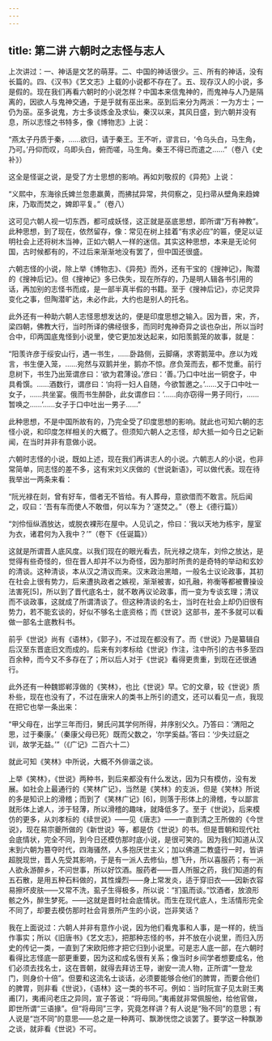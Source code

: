 ```yaml
---
---
---
```

title: 第二讲 六朝时之志怪与志人
---




上次讲过：一、神话是文艺的萌芽。二、中国的神话很少。三、所有的神话，没有长篇的。四、《汉书》《艺文志》上载的小说都不存在了。五、现存汉人的小说，多是假的。现在我们再看六朝时的小说怎样？中国本来信鬼神的，而鬼神与人乃是隔离的，因欲人与鬼神交通，于是乎就有巫出来。巫到后来分为两派：一为方士；一仍为巫。巫多说鬼，方士多谈炼金及求仙，秦汉以来，其风日盛，到六朝并没有息，所以志怪之书特多，像《博物志》上说：

“燕太子丹质于秦，……欲归，请于秦王。王不听，谬言曰，‘令乌头白，马生角，乃可。’丹仰而叹，乌即头白，俯而嗟，马生角。秦王不得已而遣之……”（卷八《史补》）

这全是怪诞之说，是受了方士思想的影响。再如刘敬叔的《异苑》上说：

“义熙中，东海徐氏婢兰忽患羸黄，而拂拭异常，共伺察之，见扫帚从壁角来趋婢床，乃取而焚之，婢即平复。”（卷八）

这可见六朝人视一切东西，都可成妖怪，这正就是巫底思想，即所谓“万有神教”。此种思想，到了现在，依然留存，像：常见在树上挂着“有求必应”的匾，便足以证明社会上还将树木当神，正如六朝人一样的迷信。其实这种思想，本来是无论何国，古时候都有的，不过后来渐渐地没有罢了，但中国还很盛。

六朝志怪的小说，除上举《博物志》、《异苑》而外，还有干宝的《搜神记》，陶潜的《搜神后记》。但《搜神记》多已佚失，现在所存的，乃是明人辑各书引用的话，再加别的志怪书而成，是一部半真半假的书籍。至于《搜神后记》，亦记灵异变化之事，但陶潜旷达，未必作此，大约也是别人的托名。

此外还有一种助六朝人志怪思想发达的，便是印度思想之输入。因为晋，宋，齐，梁四朝，佛教大行，当时所译的佛经很多，而同时鬼神奇异之谈也杂出，所以当时合中，印两国底鬼怪到小说里，使它更加发达起来，如阳羡鹅笼的故事，就是：

“阳羡许彦于绥安山行，遇一书生，……卧路侧，云脚痛，求寄鹅笼中。彦以为戏言，书生便入笼，……宛然与双鹅并坐，鹅亦不惊。彦负笼而去，都不觉重。前行息树下，书生乃出笼谓彦曰：‘欲为君薄设。’彦曰：‘善。’乃口中吐出一铜奁子，中具肴馔。……酒数行，谓彦曰：‘向将一妇人自随，今欲暂邀之。’……又于口中吐一女子，……共坐宴。俄而书生醉卧，此女谓彦曰：‘……向亦窃得一男子同行，……暂唤之……’……女子于口中吐出一男子……”

此种思想，不是中国所故有的，乃完全受了印度思想的影响。就此也可知六朝的志怪小说，和印度怎样相关的大概了。但须知六朝人之志怪，却大抵一如今日之记新闻，在当时并非有意做小说。

六朝时志怪的小说，既如上述，现在我们再讲志人的小说。六朝志人的小说，也非常简单，同志怪的差不多，这有宋刘义庆做的《世说新语》，可以做代表。现在待我举出一两条来看：

“阮光禄在剡，曾有好车，借者无不皆给。有人葬母，意欲借而不敢言。阮后闻之，叹曰：‘吾有车而使人不敢借，何以车为？’遂焚之。”（卷上《德行篇》）

“刘伶恒纵酒放达，或脱衣裸形在屋中。人见讥之，伶曰：‘我以天地为栋宇，屋室为衣，诸君何为入我中？’”（卷下《任诞篇》）

这就是所谓晋人底风度。以我们现在的眼光看去，阮光禄之烧车，刘伶之放达，是觉得有些奇怪的，但在晋人却并不以为奇怪，因为那时所贵的是奇特的举动和玄妙的清谈。这种清谈，本从汉之清议而来。汉末政治黑暗，一般名士议论政事，其初在社会上很有势力，后来遭执政者之嫉视，渐渐被害，如孔融，祢衡等都被曹操设法害死[5]，所以到了晋代底名士，就不敢再议论政事，而一变为专谈玄理；清议而不谈政事，这就成了所谓清谈了。但这种清谈的名士，当时在社会上却仍旧很有势力，若不能玄谈的，好似不够名士底资格；而《世说》这部书，差不多就可以看做一部名士底教科书。

前乎《世说》尚有《语林》，《郭子》，不过现在都没有了。而《世说》乃是纂辑自后汉至东晋底旧文而成的。后来有刘孝标给《世说》作注，注中所引的古书多至四百余种，而今又不多存在了；所以后人对于《世说》看得更贵重，到现在还很通行。

此外还有一种魏邯郸淳做的《笑林》，也比《世说》早。它的文章，较《世说》质朴些，现在也没有了，不过在唐宋人的类书上所引的遗文，还可以看见一点，我现在把它也举一条出来：

“甲父母在，出学三年而归，舅氏问其学何所得，并序别父久。乃答曰：‘渭阳之思，过于秦康。’（秦康父母已死）既而父数之，‘尔学奚益。’答曰：‘少失过庭之训，故学无益。’”（《广记》二百六十二）

就此可知《笑林》中所说，大概不外俳谐之谈。

上举《笑林》，《世说》两种书，到后来都没有什么发达，因为只有模仿，没有发展。如社会上最通行的《笑林广记》，当然是《笑林》的支派，但是《笑林》所说的多是知识上的滑稽；而到了《笑林广记》[6]，则落于形体上的滑稽，专以鄙言就形体上谑人，涉于轻薄，所以滑稽的趣味，就降低多了。至于《世说》，后来模仿的更多，从刘孝标的《续世说》——见《唐志》——一直到清之王所做的《今世说》，现在易宗夔所做的《新世说》等，都是仿《世说》的书。但是晋朝和现代社会底情状，完全不同，到今日还模仿那时底小说，是很可笑的。因为我们知道从汉末到六朝为篡夺时代，四海骚然，人多抱厌世主义；加以佛道二教盛行一时，皆讲超脱现世，晋人先受其影响，于是有一派人去修仙，想飞升，所以喜服药；有一派人欲永游醉乡，不问世事，所以好饮酒。服药者——晋人所服之药，我们知道的有五石散，是用五种石料做的，其性燥烈——身上常发炎，适于穿旧衣——因新衣容易擦坏皮肤——又常不洗，虱子生得极多，所以说：“扪虱而谈。”饮酒者，放浪形骸之外，醉生梦死。——这就是晋时社会底情状。而生在现代底人，生活情形完全不同了，却要去模仿那时社会背景所产生的小说，岂非笑话？

我在上面说过：六朝人并非有意作小说，因为他们看鬼事和人事，是一样的，统当作事实；所以《旧唐书》《艺文志》，把那种志怪的书，并不放在小说里，而归入历史的传记一类，一直到了宋欧阳修才把它归到小说里。可是志人底一部，在六朝时看得比志怪底一部更重要，因为这和成名很有关系；像当时乡间学者想要成名，他们必须去找名士，这在晋朝，就得去拜访王导，谢安一流人物，正所谓“一登龙门，则身价十倍”。但要和这流名士谈话，必须要能够合他们的脾胃，而要合他们的脾胃，则非看《世说》，《语林》这一类的书不可。例如：当时阮宣子见太尉王夷甫[7]，夷甫问老庄之异同，宣子答说：“将毋同。”夷甫就非常佩服他，给他官做，即世所谓“三语掾”。但“将毋同”三字，究竟怎样讲？有人说是“殆不同”的意思；有人说是“岂不同”的意思——总之是一种两可、飘渺恍惚之谈罢了。要学这一种飘渺之谈，就非看《世说》不可。